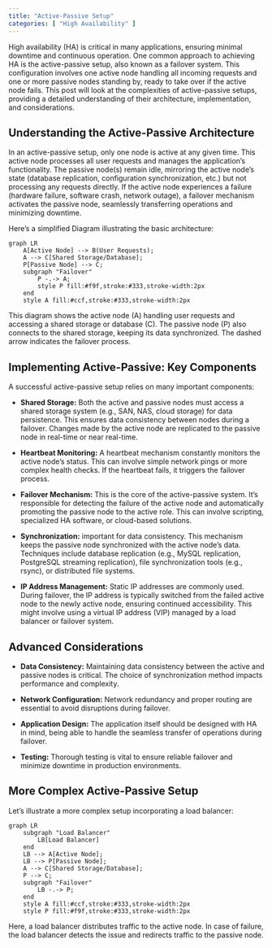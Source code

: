 ```yaml
---
title: "Active-Passive Setup"
categories: [ "High Availability" ]
---
```


High availability (HA) is critical in many applications, ensuring minimal downtime and continuous operation. One common approach to achieving HA is the active-passive setup, also known as a failover system. This configuration involves one active node handling all incoming requests and one or more passive nodes standing by, ready to take over if the active node fails. This post will look at the complexities of active-passive setups, providing a detailed understanding of their architecture, implementation, and considerations.

## Understanding the Active-Passive Architecture

In an active-passive setup, only one node is active at any given time. This active node processes all user requests and manages the application's functionality. The passive node(s) remain idle, mirroring the active node's state (database replication, configuration synchronization, etc.) but not processing any requests directly. If the active node experiences a failure (hardware failure, software crash, network outage), a failover mechanism activates the passive node, seamlessly transferring operations and minimizing downtime.

Here's a simplified Diagram illustrating the basic architecture:

```mermaid
graph LR
    A[Active Node] --> B(User Requests);
    A --> C[Shared Storage/Database];
    P[Passive Node] --> C;
    subgraph "Failover"
        P -.-> A;
        style P fill:#f9f,stroke:#333,stroke-width:2px
    end
    style A fill:#ccf,stroke:#333,stroke-width:2px
```

This diagram shows the active node (A) handling user requests and accessing a shared storage or database (C). The passive node (P) also connects to the shared storage, keeping its data synchronized. The dashed arrow indicates the failover process.

## Implementing Active-Passive: Key Components

A successful active-passive setup relies on many important components:

-   **Shared Storage:** Both the active and passive nodes must access a shared storage system (e.g., SAN, NAS, cloud storage) for data persistence. This ensures data consistency between nodes during a failover. Changes made by the active node are replicated to the passive node in real-time or near real-time.

-   **Heartbeat Monitoring:** A heartbeat mechanism constantly monitors the active node's status. This can involve simple network pings or more complex health checks. If the heartbeat fails, it triggers the failover process.

-   **Failover Mechanism:** This is the core of the active-passive system. It's responsible for detecting the failure of the active node and automatically promoting the passive node to the active role. This can involve scripting, specialized HA software, or cloud-based solutions.

-   **Synchronization:** important for data consistency. This mechanism keeps the passive node synchronized with the active node's data. Techniques include database replication (e.g., MySQL replication, PostgreSQL streaming replication), file synchronization tools (e.g., rsync), or distributed file systems.

-   **IP Address Management:** Static IP addresses are commonly used. During failover, the IP address is typically switched from the failed active node to the newly active node, ensuring continued accessibility. This might involve using a virtual IP address (VIP) managed by a load balancer or failover system.

## Advanced Considerations

-   **Data Consistency:** Maintaining data consistency between the active and passive nodes is critical. The choice of synchronization method impacts performance and complexity.

-   **Network Configuration:** Network redundancy and proper routing are essential to avoid disruptions during failover.

-   **Application Design:** The application itself should be designed with HA in mind, being able to handle the seamless transfer of operations during failover.

-   **Testing:** Thorough testing is vital to ensure reliable failover and minimize downtime in production environments.

## More Complex Active-Passive Setup

Let's illustrate a more complex setup incorporating a load balancer:

```mermaid
graph LR
    subgraph "Load Balancer"
        LB[Load Balancer]
    end
    LB --> A[Active Node];
    LB --> P[Passive Node];
    A --> C[Shared Storage/Database];
    P --> C;
    subgraph "Failover"
        LB -.-> P;
    end
    style A fill:#ccf,stroke:#333,stroke-width:2px
    style P fill:#f9f,stroke:#333,stroke-width:2px
```

Here, a load balancer distributes traffic to the active node. In case of failure, the load balancer detects the issue and redirects traffic to the passive node.